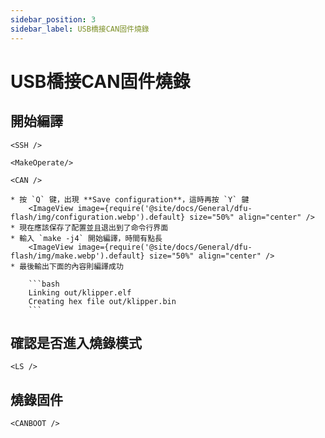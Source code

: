```yaml
---
sidebar_position: 3
sidebar_label: USB橋接CAN固件燒錄
---
```




# USB橋接CAN固件燒錄

## 開始編譯

    <SSH />

    <MakeOperate/>

    <CAN />

    * 按 `Q` 键，出現 **Save configuration**，這時再按 `Y` 鍵
        <ImageView image={require('@site/docs/General/dfu-flash/img/configuration.webp').default} size="50%" align="center" />
    * 現在應該保存了配置並且退出到了命令行界面
    * 輸入 `make -j4` 開始編譯，時間有點長
        <ImageView image={require('@site/docs/General/dfu-flash/img/make.webp').default} size="50%" align="center" />
    * 最後輸出下面的內容則編譯成功

        ```bash
        Linking out/klipper.elf
        Creating hex file out/klipper.bin
        ```

## 確認是否進入燒錄模式


    <LS />

## 燒錄固件


    <CANBOOT />